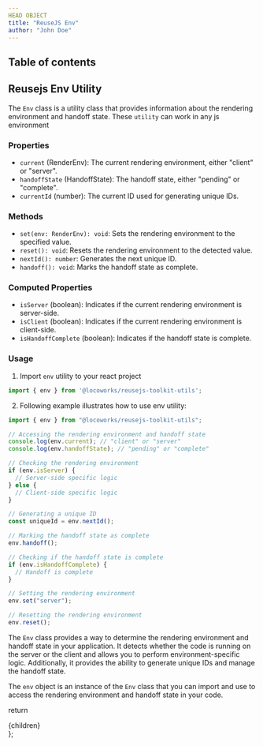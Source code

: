 ```yaml
---
HEAD OBJECT
title: "ReuseJS Env"
author: "John Doe"
---
```


## Table of contents

## Reusejs Env Utility

The `Env` class is a utility class that provides information about the rendering environment and handoff state. These `utility` can work in any js environment

### **Properties**

- `current` (RenderEnv): The current rendering environment, either "client" or "server".
- `handoffState` (HandoffState): The handoff state, either "pending" or "complete".
- `currentId` (number): The current ID used for generating unique IDs.

### **Methods**

- `set(env: RenderEnv): void`: Sets the rendering environment to the specified value.
- `reset(): void`: Resets the rendering environment to the detected value.
- `nextId(): number`: Generates the next unique ID.
- `handoff(): void`: Marks the handoff state as complete.

### **Computed Properties**

- `isServer` (boolean): Indicates if the current rendering environment is server-side.
- `isClient` (boolean): Indicates if the current rendering environment is client-side.
- `isHandoffComplete` (boolean): Indicates if the handoff state is complete.

### **Usage**

1. Import `env` utility to your react project

```jsx
import { env } from '@locoworks/reusejs-toolkit-utils';
```

2. Following example illustrates how to use env utility:

```typescript
import { env } from "@locoworks/reusejs-toolkit-utils";

// Accessing the rendering environment and handoff state
console.log(env.current); // "client" or "server"
console.log(env.handoffState); // "pending" or "complete"

// Checking the rendering environment
if (env.isServer) {
  // Server-side specific logic
} else {
  // Client-side specific logic
}

// Generating a unique ID
const uniqueId = env.nextId();

// Marking the handoff state as complete
env.handoff();

// Checking if the handoff state is complete
if (env.isHandoffComplete) {
  // Handoff is complete
}

// Setting the rendering environment
env.set("server");

// Resetting the rendering environment
env.reset();
```

The `Env` class provides a way to determine the rendering environment and handoff state in your application. It detects whether the code is running on the server or the client and allows you to perform environment-specific logic. Additionally, it provides the ability to generate unique IDs and manage the handoff state.

The `env` object is an instance of the `Env` class that you can import and use to access the rendering environment and handoff state in your code.

  return <div className="prose max-w-full mx-4 pb-10" >{children}</div>
};
